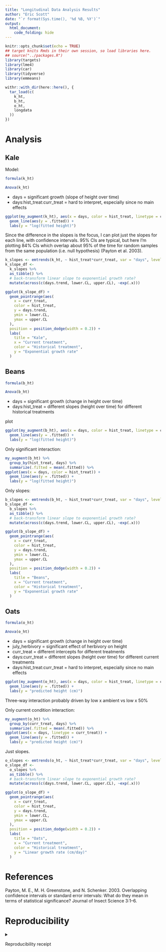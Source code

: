 ```yaml
---
title: "Longitudinal Data Analysis Results"
author: "Eric Scott"
date: "`r format(Sys.time(), '%d %B, %Y')`"
output: 
  html_document:
    code_folding: hide
---
```


```r
knitr::opts_chunk$set(echo = TRUE)
## target knits Rmds in their own session, so load libraries here.
## source("../packages.R")
library(targets)
library(lme4)
library(car)
library(tidyverse)
library(emmeans)
```

```r
withr::with_dir(here::here(), {
  tar_load(c(
    k_ht,
    b_ht,
    o_ht,
    longdata
  ))
})
```

# Analysis

## Kale

Model:

```r
formula(k_ht)
```


```r
Anova(k_ht)
```

- days = significant growth (slope of height over time) 
- days:hist_treat:curr_treat = hard to interpret, especially since no main effects

```r
ggplot(my_augment(k_ht), aes(x = days, color = hist_treat, linetype = curr_treat)) + 
  geom_line(aes(y = .fitted)) +
  labs(y = "log(fitted height)")
```

Since the difference in the slopes is the focus, I can plot just the slopes for each line, with confidence intervals.  95% CIs are typical, but here I'm plotting 84% CIs which overlap about 95% of the time for random samples from the same population (i.e. null hypothesis) (Payton et al. 2003).

```r
k_slopes <- emtrends(k_ht, ~ hist_treat*curr_treat, var = "days", level = 0.84)
k_slope_df <- 
  k_slopes %>% 
  as_tibble() %>% 
  # back-transform linear slope to exponential growth rate?
  mutate(across(c(days.trend, lower.CL, upper.CL), ~exp(.x)))

ggplot(k_slope_df) +
  geom_pointrange(aes(
    x = curr_treat,
    color = hist_treat,
    y = days.trend,
    ymin = lower.CL,
    ymax = upper.CL
  ),
  position = position_dodge(width = 0.2)) +
  labs(
    title = "Kale",
    x = "Current treatment",
    color = "Historical treatment",
    y = "Exponential growth rate"
  )
```

## Beans

```r
formula(b_ht)
```


```r
Anova(b_ht)
```

-   days = significant growth (change in height over time)
-   days:hist_treat = different slopes (height over time) for different historical treatments

plot

```r
ggplot(my_augment(b_ht), aes(x = days, color = hist_treat, linetype = curr_treat)) + 
  geom_line(aes(y = .fitted)) +
  labs(y = "log(fitted height)")
```

Only significant interaction:

```r
my_augment(b_ht) %>% 
  group_by(hist_treat, days) %>% 
  summarize(.fitted = mean(.fitted)) %>% 
ggplot(aes(x = days, color = hist_treat)) + 
  geom_line(aes(y = .fitted)) +
  labs(y = "log(fitted height)")
```

Only slopes:

```r
b_slopes <- emtrends(b_ht, ~ hist_treat*curr_treat, var = "days", level = 0.84)
b_slope_df <- 
  b_slopes %>% 
  as_tibble() %>% 
  # back-transform linear slope to exponential growth rate?
  mutate(across(c(days.trend, lower.CL, upper.CL), ~exp(.x)))

ggplot(b_slope_df) +
  geom_pointrange(aes(
    x = curr_treat,
    color = hist_treat,
    y = days.trend,
    ymin = lower.CL,
    ymax = upper.CL
  ),
  position = position_dodge(width = 0.2)) +
  labs(
    title = "Beans",
    x = "Current treatment",
    color = "Historical treatment",
    y = "Exponential growth rate"
  )
```

## Oats

```r
formula(o_ht)
```


```r
Anova(o_ht)
```

-   days = significant growth (change in height over time)
-   july_herbivory = significant effect of herbivory on height
-   curr_treat = different intercepts for different treatments
-   days:curr_treat = different slopes (height over time) for different current treatments
-   days:hist_treat:curr_treat = hard to interpret, especially since no main effects

```r
ggplot(my_augment(o_ht), aes(x = days, color = hist_treat, linetype = curr_treat)) + 
  geom_line(aes(y = .fitted)) +
  labs(y = "predicted height (cm)")
```

Three-way interaction probably driven by low x ambient vs low x 50%

Only current condition interaction:

```r
my_augment(o_ht) %>% 
  group_by(curr_treat, days) %>% 
  summarize(.fitted = mean(.fitted)) %>% 
ggplot(aes(x = days, linetype = curr_treat)) + 
  geom_line(aes(y = .fitted)) +
  labs(y = "predicted height (cm)")
```

Just slopes.

```r
o_slopes <- emtrends(o_ht, ~ hist_treat*curr_treat, var = "days", level = 0.84)
o_slope_df <- 
  o_slopes %>% 
  as_tibble() %>% 
  # back-transform linear slope to exponential growth rate?
  mutate(across(c(days.trend, lower.CL, upper.CL), ~exp(.x)))

ggplot(o_slope_df) +
  geom_pointrange(aes(
    x = curr_treat,
    color = hist_treat,
    y = days.trend,
    ymin = lower.CL,
    ymax = upper.CL
  ),
  position = position_dodge(width = 0.2)) +
  labs(
    title = "Oats",
    x = "Current treatment",
    color = "Historical treatment",
    y = "Linear growth rate (cm/day)"
  )
```


# References
Payton, M. E., M. H. Greenstone, and N. Schenker. 2003. Overlapping confidence intervals or standard error intervals: What do they mean in terms of statistical significance? Journal of Insect Science 3:1–6.



# Reproducibility

<details>

<summary>

Reproducibility receipt

</summary>

```r
## datetime
Sys.time()

## repository
if(requireNamespace('git2r', quietly = TRUE)) {
  git2r::repository()
} else {
  c(
    system2("git", args = c("log", "--name-status", "-1"), stdout = TRUE),
    system2("git", args = c("remote", "-v"), stdout = TRUE)
  )
}

## session info
sessionInfo()
```

</details>
